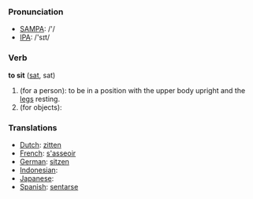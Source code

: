 === Pronunciation ===
*[[w:SAMPA|SAMPA]]: /'/
*[[w:IPA|IPA]]: /'sɪt/

=== Verb ===

'''to sit''' ([[sat]], sat)

# (for a person): to be in a position with the upper body upright and the [[leg]]s resting.
# (for objects): 

=== Translations ===
*[[Dutch]]: [[zitten]]
*[[French]]: [[s'asseoir]]
*[[German]]: [[sitzen]]
*[[Indonesian]]: [[]]
*[[Japanese]]: [[]]
*[[Spanish]]: [[sentarse]]